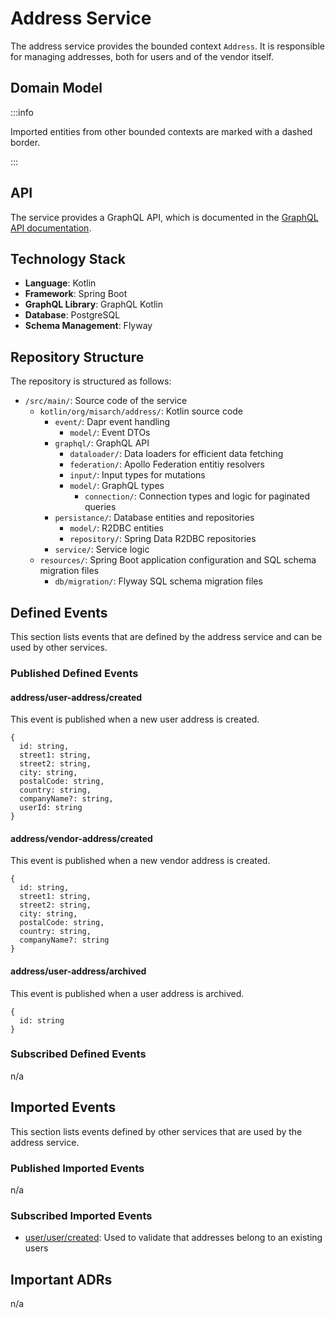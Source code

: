 
# Address Service

The address service provides the bounded context `Address`.
It is responsible for managing addresses, both for users and of the vendor itself.

## Domain Model

<CustomImage path="/renderedDiagrams/addressDomainModel" width="1240.06640625" height="946.625" />

:::info

Imported entities from other bounded contexts are marked with a dashed border.

:::

## API

The service provides a GraphQL API, which is documented in the [GraphQL API documentation](/docs/graphql/address).

## Technology Stack

- **Language**: Kotlin
- **Framework**: Spring Boot
- **GraphQL Library**: GraphQL Kotlin
- **Database**: PostgreSQL
- **Schema Management**: Flyway

## Repository Structure

The repository is structured as follows:

<div className="repository-structure" >

- `/src/main/`: Source code of the service
  - `kotlin/org/misarch/address/`: Kotlin source code
    - `event/`: Dapr event handling
      - `model/`: Event DTOs
    - `graphql/`: GraphQL API
      - `dataloader/`: Data loaders for efficient data fetching
      - `federation/`: Apollo Federation entitiy resolvers
      - `input/`: Input types for mutations
      - `model/`: GraphQL types
        - `connection/`: Connection types and logic for paginated queries
    - `persistance/`: Database entities and repositories
      - `model/`: R2DBC entities
      - `repository/`: Spring Data R2DBC repositories
    - `service/`: Service logic
  - `resources/`: Spring Boot application configuration and SQL schema migration files
    - `db/migration/`: Flyway SQL schema migration files

</div>

## Defined Events

This section lists events that are defined by the address service and can be used by other services.

### Published Defined Events

#### address/user-address/created

This event is published when a new user address is created.

```tsx
{
  id: string,
  street1: string,
  street2: string,
  city: string,
  postalCode: string,
  country: string,
  companyName?: string,
  userId: string
}
```

#### address/vendor-address/created

This event is published when a new vendor address is created.

```tsx
{
  id: string,
  street1: string,
  street2: string,
  city: string,
  postalCode: string,
  country: string,
  companyName?: string
}
```

#### address/user-address/archived

This event is published when a user address is archived.

```tsx
{
  id: string
}
```

### Subscribed Defined Events

n/a

## Imported Events

This section lists events defined by other services that are used by the address service.

### Published Imported Events

n/a

### Subscribed Imported Events

- [user/user/created](/docs/docs/dev-manuals/services/user#userusercreated): Used to validate that addresses belong to an existing users

## Important ADRs

n/a
